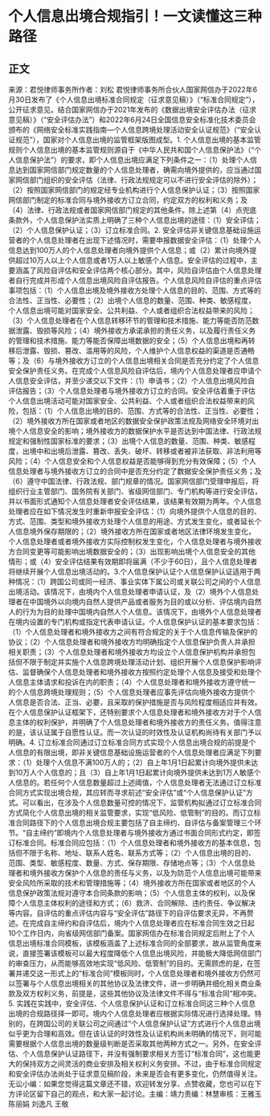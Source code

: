 # 个人信息出境合规指引！一文读懂这三种路径
## 正文
来源：君悦律师事务所作者：刘松 君悦律师事务所合伙人国家网信办于2022年6月30日发布了《个人信息出境标准合同规定（征求意见稿）》（“标准合同规定”），公开征求意见。结合国家网信办于2021年发布的《数据出境安全评估办法（征求意见稿）》（“安全评估办法”）和2022年6月24日全国信息安全标准化技术委员会颁布的《网络安全标准实践指南—个人信息跨境处理活动安全认证规范》（“安全认证规范”），国家对个人信息出境的监管框架版图成型。1. 个人信息出境的基本监管规则个人信息出境的基本监管规则源自于《中华人民共和国个人信息保护法》（“个人信息保护法”）的要求，即个人信息出境应满足下列条件之一：（1）处理个人信息达到国家网信部门规定数量的个人信息处理者，确需向境外提供的，应当通过国家网信部门组织的安全评估（法律、行政法规规定可以不进行安全评估的除外）；（2）按照国家网信部门的规定经专业机构进行个人信息保护认证；（3）按照国家网信部门制定的标准合同与境外接收方订立合同，约定双方的权利和义务；及（4）法律、行政法规或者国家网信部门规定的其他条件。除上述第（4）点兜底条款外，个人信息保护法实质上明确了三种个人信息出境的途径：（1）安全评估；（2）个人信息保护认证；（3）订立标准合同。2. 安全评估非关键信息基础设施运营者的个人信息处理者在出现下述情况时，需要申报数据安全评估：（1）处理个人信息达到100万人的个人信息处理者向境外提供个人信息；或（2）累计向境外提供超过10万人以上个人信息或者1万人以上敏感个人信息。安全评估的过程中，主要涵盖了风险自评估和安全评估两个核心部分。其中，风险自评估由个人信息处理者自行完成并形成个人信息出境风险自评估报告。个人信息风险自评估的重点评估事项包括：（1）个人信息出境及境外接收方处理个人信息的目的、范围、方式等的合法性、正当性、必要性；（2）出境个人信息的数量、范围、种类、敏感程度，个人信息出境可能对国家安全、公共利益、个人或者组织合法权益带来的风险；（3）个人信息处理者在个人信息转移环节的管理和技术措施、能力等能否防范数据泄露、毁损等风险；（4）境外接收方承诺承担的责任义务，以及履行责任义务的管理和技术措施、能力等能否保障出境数据的安全；（5）个人信息出境和再转移后泄露、毁损、篡改、滥用等的风险，个人维护个人信息权益的渠道是否通畅等；及（6）与境外接收方订立的个人信息出境相关合同是否充分约定了个人信息安全保护责任义务。在完成个人信息风险自评估后，境内个人信息处理者应申请个人信息安全评估，并至少递交以下文件：（1）申请书；（2）个人信息出境风险自评估报告；（3）个人信息处理者与境外接收方订立的合同。安全评估着重于评估个人信息出境活动可能对国家安全、公共利益、个人或者组织合法权益带来的风险，包括：（1）个人信息出境的目的、范围、方式等的合法性、正当性、必要性；（2）境外接收方所在国家或者地区的数据安全保护政策法规及网络安全环境对出境个人信息安全的影响；境外接收方的数据保护水平是否达到中国法律、行政法规规定和强制性国家标准的要求；（3）出境个人信息的数量、范围、种类、敏感程度，出境中和出境后泄露、篡改、丢失、破坏、转移或者被非法获取、非法利用等风险；（4）个人信息安全和个人信息权益是否能够得到充分有效保障；（5）个人信息处理者与境外接收方订立的合同中是否充分约定了数据安全保护责任义务；及（6）遵守中国法律、行政法规、部门规章的情况。国家网信部门受理申报后，将组织行业主管部门、国务院有关部门、省级网信部门、专门机构等进行安全评估，并以书面形式通知个人信息处理者安全评估结果，该结果有效期为两年。个人信息处理者应在如下情况发生时重新申报安全评估：（1）向境外提供个人信息的目的、方式、范围、类型和境外接收方处理个人信息的用途、方式发生变化，或者延长个人信息境外保存期限的；（2）境外接收方所在国家或者地区法律环境发生变化，个人信息处理者或者境外接收方实际控制权发生变化，个人信息处理者与境外接收方合同变更等可能影响出境数据安全的；（3）出现影响出境个人信息安全的其他情形；或（4）安全评估结果有效期即将届满（不少于60日），且个人信息处理者将继续开展个人信息出境活动的。3.个人信息保护认证个人信息保护认证适用于两种情况：（1）跨国公司或同一经济、事业实体下属公司或关联公司之间的个人信息出境活动。该情况下，由境内个人信息处理者申请认证，及（2）境外个人信息处理者在中国境外以向境内自然人提供产品或者服务为目的或以分析、评估境内自然人的行为为目的处理中国境内自然人个人信息。该情况下，由境外个人信息处理者在境内设置的专门机构或指定代表申请认证。个人信息保护认证的基本要求包括：（1）个人信息处理者和境外接收方之间有符合规定的关于个人信息传输及保护的协议；（2）个人信息处理者和境外接收方均明确指定个人信息保护负责人并承担相关职责；（3）个人信息处理者和境外接收方均设立个人信息保护机构并承担包括但不限于制定并实施个人信息跨境处理活动计划、组织开展个人信息保护影响评估、监督确保个人信息处理者和境外接收方按照约定处理个人信息及接受和处理个人信息主体请求和投诉在内的职责；（4）个人信息处理者和境外接收方遵守统一的个人信息跨境处理规则；（5）个人信息处理者应事先评估向境外接收方提供个人信息是否合法、正当、必要，且采取的保护措施是否与风险程度相适应并有效。在个人信息保护认证框架下，还特别要求个人信息处理者和境外接收方对于个人信息主体的权利保护，并明确了个人信息处理者和境外接收方的责任义务。值得注意的是，该认证属于自愿性认证。而一次认证的时效性及认证机构尚待有关部门予以明确。4. 订立标准合同通过订立标准合同方式实现个人信息出境合规的前提是个人信息的有限出境，即非关键信息基础设施运营者的个人信息处理者应满足下列要求：（1）处理个人信息不满100万人的；（2）自上年1月1日起累计向境外提供未达到10万人个人信息的；且（3）自上年1月1日起累计向境外提供未达到1万人敏感个人信息的。若任何个人信息数量超过上述阈值，个人信息处理者无法通过订立标准合同方式实现出境合规，其应转而寻求前述“安全评估”或“个人信息保护认证”方式。可以看出，在涉及个人信息数量可控的情况下，监管机构拟通过订立标准合同方式简化个人信息出境的相关监管要求，实现“低风险、低管制”的目的。而订立标准合同路径下的个人信息出境合规主要包括了自主缔约、自评估与备案管理三个环节。“自主缔约”即境内个人信息处理者与境外接收方通过书面合同形式约定，即签订标准合同。标准合同应包括：（1）个人信息处理者和境外接收方的基本信息，包括但不限于名称、地址、联系人姓名、联系方式等；（2）个人信息出境的目的、范围、类型、敏感程度、数量、方式、保存期限、存储地点等；（3）个人信息处理者和境外接收方保护个人信息的责任与义务，以及为防范个人信息出境可能带来安全风险所采取的技术和管理措施等；（4）境外接收方所在国家或者地区的个人信息保护政策法规对遵守本合同条款的影响；（5）个人信息主体的权利，以及保障个人信息主体权利的途径和方式；（6）救济、合同解除、违约责任、争议解决等内容。自评估的重点评估内容与“安全评估”路径下的自评估要求无异，不再赘述。在完成自主缔约和自评估后，境内个人信息处理者应在标准合同生效之日起10个工作日内，向省级网信部门备案。国家网信办在标准合同规定后附上了个人信息出境标准合同模板，该模板涵盖了上述标准合同的全部要求，故从监管角度来说，直接签署该模板可以最大程度降低个人信息出境风险，并能极大降低网信部门的审查压力，从而能够高效地实现“低风险、低管制”的目的。无需顾虑的是，在签署并递交这一形式上的“标准合同”模板同时，个人信息处理者和境外接收方仍然可以签署与个人信息出境相关的其他协议及法律文件，进一步明确并细化相关商业条款及双方权利义务，前提是，这些其他协议及法律文件不得与“标准合同”相冲突。5. 实践在实践中，安全评估、个人信息保护认证和订立标准合同这三种个人信息出境的合规路径择一即可。境内个人信息处理者应根据实际情况进行选择处理。特别的，在跨国公司的关联公司之间通过“个人信息保护认证”方式进行个人信息出境似乎更为合理和高效。但在该认证的时效性及认证机构尚未明确的情况下，则可能需要根据个人信息出境的数量级判断是否采取其他两种方式之一。另外，在安全评估、个人信息保护认证路径下，并没有强制要求相关方签订“标准合同”，这也能更大的保持双方之间灵活的商业安排及相关权利义务安排。不过，由于标准合同规定和安全评估办法尚处于征求意见稿阶段，未来是否会有更多变化，仍然值得关注。无讼小编：如果您觉得这篇文章还不错，欢迎转发分享、点赞收藏，您也可以在下方评论区留下自己的观点，和大家一起讨论。主编：靖力责编：林慧审核：王雅玉 陈丽娟 刘逸凡 王敬